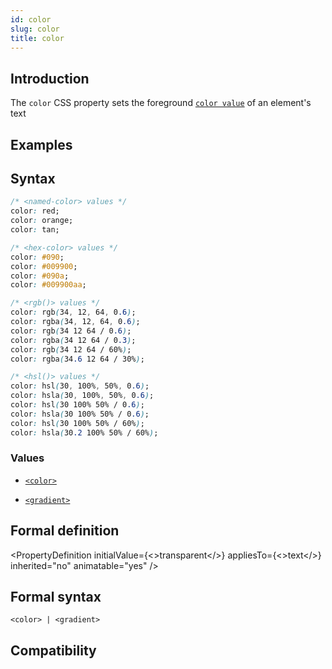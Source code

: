 ```yaml
---
id: color
slug: color
title: color
---
```


## Introduction

The `color` CSS property sets the foreground [`color value`](/api/css/data-type/color.mdx) of an element's text

## Examples


<Go
  example="css-api"
  defaultFile="src/color/App.tsx"
  img="https://lf-lynx.tiktok-cdns.com/obj/lynx-artifacts-oss-sg/lynx-website/assets/doc/css/color.jpg"
  defaultEntryFile="dist/color.lynx.bundle"
  entry="src/color"
/>

## Syntax

```css
/* <named-color> values */
color: red;
color: orange;
color: tan;

/* <hex-color> values */
color: #090;
color: #009900;
color: #090a;
color: #009900aa;

/* <rgb()> values */
color: rgb(34, 12, 64, 0.6);
color: rgba(34, 12, 64, 0.6);
color: rgb(34 12 64 / 0.6);
color: rgba(34 12 64 / 0.3);
color: rgb(34 12 64 / 60%);
color: rgba(34.6 12 64 / 30%);

/* <hsl()> values */
color: hsl(30, 100%, 50%, 0.6);
color: hsla(30, 100%, 50%, 0.6);
color: hsl(30 100% 50% / 0.6);
color: hsla(30 100% 50% / 0.6);
color: hsl(30 100% 50% / 60%);
color: hsla(30.2 100% 50% / 60%);
```

### Values

- [`<color>`](/api/css/data-type/color.mdx)

- [`<gradient>`](/api/css/data-type/gradient.mdx)

## Formal definition


<PropertyDefinition
  initialValue={<>transparent</>}
  appliesTo={<>text</>}
  inherited="no"
  animatable="yes"
/>

## Formal syntax

```
<color> | <gradient>
```

## Compatibility


<LegacyCompatTable metadata="css/properties/color" />
